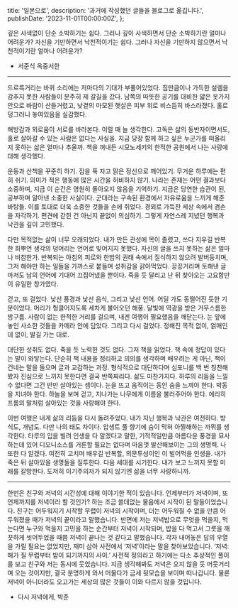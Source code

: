   title: '일본으로',
  description: '과거에 작성했던 글들을 블로그로 옮깁니다.',
  publishDate: '2023-11-01T00:00:00Z',
};

깊은 사색없이 단순 소박하기는 쉽다. 그러나 깊이 사색하면서 단순 소박하기란 얼마나 어려운가? 자신을 기만하면서 낙천적이기는 쉽다. 그러나 자신을 기만하지 않으면서 낙천적이기란 얼마나 어려운가?

- 서준식 옥중서한

---

드르륵거리는 바퀴 소리에는 저마다의 기대가 부풀어있었다. 짐만큼이나 가득한 설렘을 감추지 못한 사람들이 분주히 제 갈길을 갔다. 남쪽의 따뜻한 공기를 대비한 얇은 옷가지 안으로 바람이 산들거렸고, 낮곁의 마모된 햇살은 피부 위로 비스듬히 바스라졌다. 홀로 덩그러니 놓여있음을 실감했다.

해방감과 외로움이 서로를 바라본다. 이럴 때 늘 생각한다. 고독은 삶의 동반자이면서도, 홀로 살아갈 수 있는 사람은 없다는 사실을. 지금 당장 함께 하고 싶은 누군가를 떠올리지 못하는 삶은 얼마나 추울까. 책을 꺼내든 시모노세키의 한적한 공원에서 나는 사랑에 대해 생각했다.

운동과 산책을 꾸준히 하기. 잠을 푹 자고 맑은 정신으로 깨어있기. 무거운 하루에는 편히 쉬기. 의미가 적은 행동에 많은 시간을 허비하지 않기. 나라는 존재는 어떤 결과보다 소중하며, 지금 이 순간은 영원히 돌아오지 않음을 기억하기. 지금은 당연한 습관이 된, 공부하며 알아낸 소중한 사실이다. 군대라는 구속된 환경에서 자유로움을 느끼게 해준 바탕들. 이를 토대로 더욱 소중한 것들을 손에 쥐었다. 경외로 가득찬 세상 속에서 겸손을 자각하기. 편견에 갇힌 건 아닌지 끝없이 의심하기. 그렇게 자연스레 지녔던 행복과 낙관을 깊이 고민했다.

다만 목적없는 삶이 너무 오래되었다. 내가 만든 관성에 목이 졸렸고, 쓰다 지우길 반복한 희뿌연 생각의 덩어리는 언어로 빚어지지 못했다. 자신의 글을 쓰지 못하는 삶은 얼마나 비참한가. 반복되는 아침의 피로와 한밤의 권태 속에서 질식하지 않으려 발버둥치며, 그저 해야만 하는 일들을 가까스로 붙들며 성취감을 갉아먹었다. 끙끙거리며 토해낸 글마저도 남의 언어에 기대어 끄집어냈을 뿐이다. 죽을 듯 달리고 난 뒤 찾아오는 고요함만이 유일한 창가였다.

걷고, 또 걸었다. 낯선 풍경과 낯선 음식, 그리고 낯선 언어. 어딜 가도 동떨어진 듯한 기분이었다. 머리가 헝클어지도록 세차게 불어오던 해풍. 달빛에 역광을 받은 거무스름한 밤구름. 사람이 없는 한적한 거리를 걸으며, 내겐 여행이 필요했음을 깨닫는다. 눈 앞에 놓인 사소한 것들을 카메라 안에 담았다. 그리고 다시 걸었다. 정해진 목적 없이, 얽매인 데 없이, 발길 가는 대로.

대단한 성취도 없다. 죽을 듯 노력한 것도 없다. 그저 책을 읽었다. 책 속에 정답이 있다는 말이 와닿는다. 단순히 책 내용을 정리하고 의의를 생각하며 배우려는 게 아닌, 책이 건네는 말을 들으며 글과 교감하는 과정. 형식적으로 대단하다며 심포니를 백 번 칭찬해봤자 진심으로 느끼지 못한다면 결국 반쪽짜리다. 삶도 마찬가지다. 하루의 리듬을 느낄 수 없다면 그건 반만 살아있는 셈이다. 눈을 뜨고 움직이는 동안 숨을 느껴야 한다. 박동을 지녀야 한다. 하늘을 보며 걷고, 지나가는 나무에게 이름을 불러주어야 한다. 에리히 프롬의 말처럼 살아있는 것을 사랑해야 한다.

이번 여행은 내게 삶의 리듬을 다시 돌려주었다. 내가 지닌 행복과 낙관은 여전하다. 방식도, 개념도. 다만 나의 태도 차이다. 압생트 풀 향기에 숨이 막혀 아찔해하는 까뮈를 생각한다. 타루의 입을 빌려 인생을 다 알겠다고 말한, 기적적일만큼 아름다운 풍경을 묘사하는데 있어 디오니소스를 거론할 필요는 없다며 마음껏 발산해보이는 그의 생명력. 나 또한 다 알겠다. 여전히 고치며 배우길 반복할, 의문투성이인 이 빌어먹을 인생을. 내가 죽은 뒤 살아있을 생명들을 질투한다. 다음 세대를 시기한다. 내가 보고 느끼지 못할 미래를 갈망한다. 도저히 이기주의자가 되지 않기엔 삶을 너무 사랑하니까.

---

한번은 친구와 저녁의 시간성에 대해 이야기한 적이 있습니다. 언제부터가 저녁이며, 또 언제까지를 저녁이라 할 것인가? 하는 조금 쓸데없는 물음에서 시작이 된 말들이었습니다. 친구는 어두워지기 시작할 무렵이 저녁의 시작이며, 더는 어두워질 수 없을 만큼 어두워졌을 때가 저녁의 끝이라고 말했습니다. 반면에 저는 저녁밥으로 무엇을 먹을지, 먹는다면 누구와 먹을지 고민을 하는 순간부터 저녁이 시작되며, 밥을 다 먹고서 그릇을 깨끗하게 씻어두었을 때쯤 저녁이 끝나는 것 같다고 말했습니다.
각자 내어놓은 답의 우열을 가릴 필요는 없었지만, 재미 삼아 사전에서 ‘저녁’이라는 말을 찾아보았습니다. ‘저녁: 해가 질 무렵부터 밤이 되기까지의 사이.’ 사전적 정의라고 하기에는 다소 추상적인 풀이를 보고 친구와 저는 동시에 웃었습니다. 지금 생각해봐도 저녁은 오지 않을 듯 머뭇거리며 오는 것이지만, 결국 분명하게 와서 머물다가 금세 뒷모습을 보이며 떠나갑니다. 물론 저녁이 아니더라도 오고가는 세상의 많은 것들이 이와 다르지 않을 것입니다.

- 다시 저녁에게, 박준
